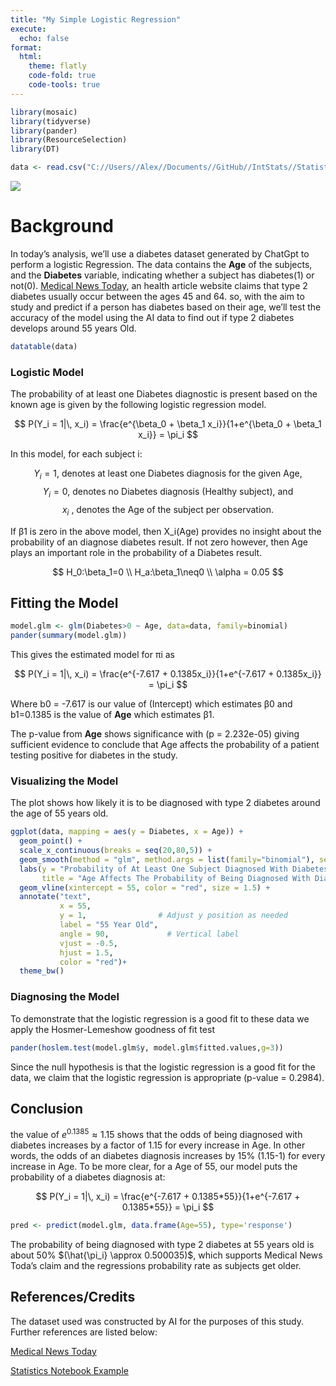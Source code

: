 ```yaml
---
title: "My Simple Logistic Regression"
execute:
  echo: false
format:
  html:
    theme: flatly
    code-fold: true  
    code-tools: true
---
```


```{=html}
<!-- Find some data of interest to you that can be analyzed with a logistic regression. Complete your Logistic Regression Analysis using this file. 

Hint, run the command 

> data() 

in your Console to see available datasets in R that you could use for this Analysis. You are also welcome to collect data yourself, or find other available datasets online for this Analysis. Just be careful to not use anyone else's "analysis" for this Analysis. Also, no conducting surveys unless you have IRB approval to do so. -->
```

```r
library(mosaic)
library(tidyverse)
library(pander)
library(ResourceSelection) 
library(DT)

data <- read.csv("C://Users//Alex//Documents//GitHub//IntStats//Statistics-Notebook-master//Analyses//Logistic Regression//diabetes_60_entries.csv")
```

![](diabetes.png)


# Background

In today's analysis, we'll use a diabetes dataset generated by ChatGpt to perform a logistic Regression. The data contains the **Age** of the subjects, and the **Diabetes** variable, indicating whether a subject has diabetes(1) or not(0). [Medical News Today](https://www.medicalnewstoday.com/articles/317375), an health article website claims that type 2 diabetes usually occur between the ages 45 and 64. so, with the aim to study and predict if a person has diabetes based on their age, we'll test the accuracy of the model using the AI data to find out if type 2 diabetes develops around 55 years Old.

```r
datatable(data)
```

### Logistic Model

The probability of at least one Diabetes diagnostic is present based on the known age is given by the following logistic regression model.

$$
P(Y_i = 1|\, x_i) = \frac{e^{\beta_0 + \beta_1 x_i}}{1+e^{\beta_0 + \beta_1 x_i}} = \pi_i
$$


In this model, for each subject i:

$$
Y_i=1\text{, denotes at least one Diabetes diagnosis for the given Age,}
$$
$$
Y_i=0\text{, denotes no Diabetes diagnosis (Healthy subject),  and}
$$
$$
x_i\text{ , denotes the Age of the subject per observation.}
$$

If β1 is zero in the above model, then X_i(Age) provides no insight about the probability of an diagnose diabetes result. If not zero however, then Age plays an important role in the probability of a Diabetes result.

$$
H_0:\beta_1=0 \\
H_a:\beta_1\neq0 \\
\alpha = 0.05
$$

## Fitting the Model

```r
model.glm <- glm(Diabetes>0 ~ Age, data=data, family=binomial)
pander(summary(model.glm))
```

This gives the estimated model for πi as

$$
  P(Y_i = 1|\, x_i) = \frac{e^{-7.617 + 0.1385x_i}}{1+e^{-7.617 + 0.1385x_i}} = \pi_i
$$ 

Where b0 = -7.617 is our value of (Intercept) which estimates β0 and b1=0.1385 is the value of __Age__ which estimates β1.

The p-value from __Age__ shows significance with (p = 2.232e-05) giving sufficient evidence to conclude that Age affects the probability of a patient testing positive for diabetes in the study.

### Visualizing the Model

The plot shows how likely it is to be diagnosed with type 2 diabetes around the age of 55 years old.

```r
ggplot(data, mapping = aes(y = Diabetes, x = Age)) + 
  geom_point() +
  scale_x_continuous(breaks = seq(20,80,5)) +
  geom_smooth(method = "glm", method.args = list(family="binomial"), se=FALSE) +
  labs(y = "Probability of At Least One Subject Diagnosed With Diabetes",
       title = "Age Affects The Probability of Being Diagnosed With Diabetes") +
  geom_vline(xintercept = 55, color = "red", size = 1.5) +
  annotate("text",
           x = 55,
           y = 1,                # Adjust y position as needed
           label = "55 Year Old",
           angle = 90,             # Vertical label
           vjust = -0.5,
           hjust = 1.5,
           color = "red")+
  theme_bw()
```

### Diagnosing the Model

To demonstrate that the logistic regression is a good fit to these data we apply the Hosmer-Lemeshow goodness of fit test

```r
pander(hoslem.test(model.glm$y, model.glm$fitted.values,g=3))
```

Since the null hypothesis is that the logistic regression is a good fit for the data, we claim that the logistic regression is appropriate (p-value = 0.2984).

## Conclusion

the value of $e^{0.1385} \approx 1.15$ shows that the odds of being diagnosed with diabetes increases by a factor of 1.15 for every increase in Age. In other words, the odds of an diabetes diagnosis increases by 15% (1.15-1) for every increase in Age. To be more clear, for a Age of 55, our model puts the probability of a diabetes diagnosis at: 




$$
  P(Y_i = 1|\, x_i) = \frac{e^{-7.617 + 0.1385*55}}{1+e^{-7.617 + 0.1385*55}} = \pi_i
$$
```r
pred <- predict(model.glm, data.frame(Age=55), type='response')
```

The probability of being diagnosed with type 2 diabetes at 55 years old is about 50% $(\hat{\pi_i} \approx 0.500035)$, which supports Medical News Toda's claim and the regressions probability rate as subjects get older.

## References/Credits

The dataset used was constructed by AI for the purposes of this study. Further references are listed below:

[Medical News Today](https://www.medicalnewstoday.com/articles/317375)

[Statistics Notebook Example](file:///C:/Users/Alex/Documents/GitHub/IntStats/Statistics-Notebook-master/Analyses/Logistic%20Regression/Examples/challengerLogisticReg.html#)
